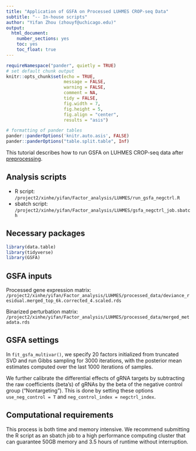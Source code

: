 ```yaml
---
title: "Application of GSFA on Processed LUHMES CROP-seq Data"
subtitle: "-- In-house scripts"
author: "Yifan Zhou (zhouyf@uchicago.edu)"
output:
  html_document:
    number_sections: yes
    toc: yes
    toc_float: true
---
```


```r
requireNamespace("pander", quietly = TRUE)
# set default chunk output
knitr::opts_chunk$set(echo = TRUE,
                      message = FALSE,
                      warning = FALSE,
                      comment = NA,
                      tidy = FALSE,
                      fig.width = 7,
                      fig.height = 5,
                      fig.align = "center",
                      results = "asis")

# formatting of pander tables
pander::panderOptions('knitr.auto.asis', FALSE)
pander::panderOptions("table.split.table", Inf)
```

This tutorial describes how to run GSFA on LUHMES CROP-seq data after [preprocessing](preprocess_LUHMES.html).

## Analysis scripts

* R script: `/project2/xinhe/yifan/Factor_analysis/LUHMES/run_gsfa_negctrl.R`  
* sbatch script: `/project2/xinhe/yifan/Factor_analysis/LUHMES/gsfa_negctrl_job.sbatch`

## Necessary packages

```r
library(data.table)
library(tidyverse)
library(GSFA)
```

## GSFA inputs

Processed gene expression matrix: `/project2/xinhe/yifan/Factor_analysis/LUHMES/processed_data/deviance_residual.merged_top_6k.corrected_4.scaled.rds`

Binarized perturbation matrix: `/project2/xinhe/yifan/Factor_analysis/LUHMES/processed_data/merged_metadata.rds`

## GSFA settings

In `fit_gsfa_multivar()`, we specify 20 factors initialized from truncated SVD and run Gibbs sampling for 3000 iterations, with the posterior mean estimates computed over the last 1000 iterations of samples.

We further calibrate the differential effects of gRNA targets by subtracting the raw coefficients (beta's) of gRNAs by the beta of the negative control group ("Nontargeting"). This is done by setting these options `use_neg_control = T` and `neg_control_index = negctrl_index`.

## Computational requirements

This process is both time and memory intensive. We recommend submitting the R script as an sbatch job to a high performance computing cluster that can guarantee 50GB memory and 3.5 hours of runtime without interruption.

